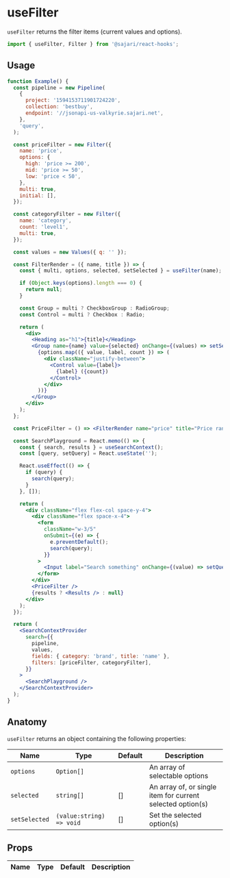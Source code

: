 
<SEO title="useFilter" description="useFilter returns the filter items (current values and options)" />

# useFilter

`useFilter` returns the filter items (current values and options).

```js
import { useFilter, Filter } from '@sajari/react-hooks';
```

## Usage

```jsx
function Example() {
  const pipeline = new Pipeline(
    {
      project: '1594153711901724220',
      collection: 'bestbuy',
      endpoint: '//jsonapi-us-valkyrie.sajari.net',
    },
    'query',
  );

  const priceFilter = new Filter({
    name: 'price',
    options: {
      high: 'price >= 200',
      mid: 'price >= 50',
      low: 'price < 50',
    },
    multi: true,
    initial: [],
  });

  const categoryFilter = new Filter({
    name: 'category',
    count: 'level1',
    multi: true,
  });

  const values = new Values({ q: '' });

  const FilterRender = ({ name, title }) => {
    const { multi, options, selected, setSelected } = useFilter(name);

    if (Object.keys(options).length === 0) {
      return null;
    }

    const Group = multi ? CheckboxGroup : RadioGroup;
    const Control = multi ? Checkbox : Radio;

    return (
      <div>
        <Heading as="h1">{title}</Heading>
        <Group name={name} value={selected} onChange={(values) => setSelected(values[0])}>
          {options.map(({ value, label, count }) => (
            <div className="justify-between">
              <Control value={label}>
                {label} ({count})
              </Control>
            </div>
          ))}
        </Group>
      </div>
    );
  };

  const PriceFilter = () => <FilterRender name="price" title="Price ranges" />;

  const SearchPlayground = React.memo(() => {
    const { search, results } = useSearchContext();
    const [query, setQuery] = React.useState('');

    React.useEffect(() => {
      if (query) {
        search(query);
      }
    }, []);

    return (
      <div className="flex flex-col space-y-4">
        <div className="flex space-x-4">
          <form
            className="w-3/5"
            onSubmit={(e) => {
              e.preventDefault();
              search(query);
            }}
          >
            <Input label="Search something" onChange={(value) => setQuery(value)} />
          </form>
        </div>
        <PriceFilter />
        {results ? <Results /> : null}
      </div>
    );
  });

  return (
    <SearchContextProvider
      search={{
        pipeline,
        values,
        fields: { category: 'brand', title: 'name' },
        filters: [priceFilter, categoryFilter],
      }}
    >
      <SearchPlayground />
    </SearchContextProvider>
  );
}
```

## Anatomy

`useFilter` returns an object containing the following properties:

| Name          | Type                     | Default | Description                                                |
| ------------- | ------------------------ | ------- | ---------------------------------------------------------- |
| `options`     | `Option[]`               |         | An array of selectable options                             |
| `selected`    | `string[]`               | []      | An array of, or single item for current selected option(s) |
| `setSelected` | `(value:string) => void` | []      | Set the selected option(s)                                 |

## Props

| Name | Type | Default | Description |
| ---- | ---- | ------- | ----------- |

